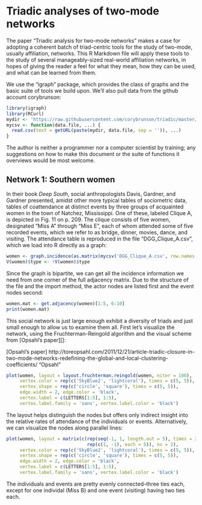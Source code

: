 Triadic analyses of two-mode networks
=====================================

The paper "Triadic analysis for two-mode networks" makes a case for adopting a coherent batch of triad-centric tools for the study of two-mode, usually affiliation, networks. This R Markdown file will apply these tools to the study of several manageably-sized real-world affiliation networks, in hopes of giving the reader a feel for what they mean, how they can be used, and what can be learned from them.

We use the "igraph" package, which provides the class of graphs and the basic suite of tools we build upon. We'll also pull data from the github account corybrunson:

```r
library(igraph)
library(RCurl)
mydir <- 'https://raw.githubusercontent.com/corybrunson/triadic/master/data/'
mycsv <- function(data.file, ...) {
  read.csv(text = getURL(paste(mydir, data.file, sep = '')), ...)
}
```


The author is neither a programmer nor a computer scientist by training; any suggestions on how to make this document or the suite of functions it overviews would be most welcome.

## Network 1: Southern women

In their book *Deep South*, social anthropologists Davis, Gardner, and Gardner presented, amidst other more typical tables of sociometric data, tables of coattendance at distinct events by three groups of acquainted women in the town of Natchez, Mississippi. One of these, labeled Clique A, is depicted in Fig. 11 on p. 209. The clique consists of five women, designated "Miss A" through "Miss E", each of whom attended some of five recorded events, which we refer to as bridge, dinner, movies, dance, and visiting. The attendance table is reproduced in the file "DGG\_Clique\_A.csv", which we load into R directly as a graph:


```r
women <- graph.incidence(as.matrix(mycsv('DGG_Clique_A.csv', row.names = 1)))
V(women)$type <- !V(women)$type
```

Since the graph is bipartite, we can get all the incidence information we need from one corner of the full adjacency matrix. Due to the structure of the file and the import method, the actor nodes are listed first and the event nodes second:

```r
women.mat <- get.adjacency(women)[1:5, 6:10]
print(women.mat)
```

This social network is just large enough exhibit a diversity of triads and just small enough to allow us to examine them all. First let's visualize the network, using the Fruchterman-Reingold algorithm and the visual scheme from [Opsahl's paper][]:

[Opsahl's paper] http://toreopsahl.com/2011/12/21/article-triadic-closure-in-two-mode-networks-redefining-the-global-and-local-clustering-coefficients/ "Opsahl"

```r
plot(women, layout = layout.fruchterman.reingold(women, niter = 100),
     vertex.color = rep(c('SkyBlue2', 'lightcoral'), times = c(5, 5)),
     vertex.shape = rep(c('circle', 'square'), times = c(5, 5)),
     edge.width = 2, edge.color = 'black',
     vertex.label = c(LETTERS[1:5], 1:5),
     vertex.label.family = 'sans', vertex.label.color = 'black')
```

The layout helps distinguish the nodes but offers only indirect insight into the relative rates of attendance of the individuals or events. Alternatively, we can visualize the nodes along parallel lines:

```r
plot(women, layout = matrix(c(rep(seq(-1, 1, length.out = 5), times = 2),
                              rep(c(1, -1), each = 5)), nc = 2),
     vertex.color = rep(c('SkyBlue2', 'lightcoral'), times = c(5, 5)),
     vertex.shape = rep(c('circle', 'square'), times = c(5, 5)),
     edge.width = 2, edge.color = 'black',
     vertex.label = c(LETTERS[1:5], 1:5),
     vertex.label.family = 'sans', vertex.label.color = 'black')
```

The individuals and events are pretty evenly connected--three ties each, except for one individal (Miss B) and one event (visiting) having two ties each.